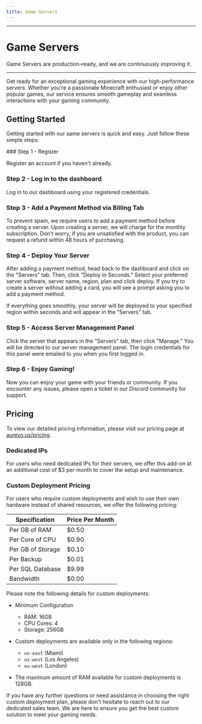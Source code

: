 ```yaml
---
title: Game Servers
---
```



---

# Game Servers

<Callout type='info'>
  Game Servers are production-ready, and we are continuously improving it.
</Callout>

---

Get ready for an exceptional gaming experience with our high-performance
servers. Whether you're a passionate Minecraft enthusiast or enjoy other popular
games, our service ensures smooth gameplay and seamless interactions with your
gaming community.

## Getting Started

Getting started with our same servers is quick and easy. Just follow these
simple steps:

<Steps>
### Step 1 - Register
 
Register an account if you haven't already.

### Step 2 - Log in to the dashboard

Log in to our dashboard using your registered credentials.

### Step 3 - Add a Payment Method via Billing Tab

To prevent spam, we require users to add a payment method before creating a
server. Upon creating a server, we will charge for the monthly subscription.
Don't worry, if you are unsatisfied with the product, you can request a refund
within 48 hours of purchasing.

### Step 4 - Deploy Your Server

After adding a payment method, head back to the dashboard and click on the
"Servers" tab. Then, click "Deploy in Seconds." Select your preferred server
software, server name, region, plan and click deploy. If you try to create a
server without adding a card, you will see a prompt asking you to add a payment
method.

If everything goes smoothly, your server will be deployed to your specified
region within seconds and will appear in the "Servers" tab.

### Step 5 - Access Server Management Panel

Click the server that appears in the "Servers" tab, then click "Manage." You
will be directed to our server management panel. The login credentials for this
panel were emailed to you when you first logged in.

### Step 6 - Enjoy Gaming!

Now you can enjoy your game with your friends or community. If you encounter any
issues, please open a ticket in our Discord community for support.

</Steps>

## Pricing

To view our detailed pricing information, please visit our pricing page at
[aurevo.us/pricing](https://aurevo.us/pricing).

### Dedicated IPs

For users who need dedicated IPs for their servers, we offer this add-on at an
additional cost of $3 per month to cover the setup and maintenance.

### Custom Deployment Pricing

For users who require custom deployments and wish to use their own hardware
instead of shared resources, we offer the following pricing:

| Specification     | Price Per Month |
| ----------------- | --------------- |
| Per GB of RAM     | $0.50           |
| Per Core of CPU   | $0.90           |
| Per GB of Storage | $0.10           |
| Per Backup        | $0.01           |
| Per SQL Database  | $9.99           |
| Bandwidth         | $0.00           |

Please note the following details for custom deployments:

- Minimum Configuration

  - RAM: 16GB
  - CPU Cores: 4
  - Storage: 256GB

- Custom deployments are available only in the following regions:

  - `us-east` (Miami)
  - `us-west` (Los Angeles)
  - `eu-west` (London)

- The maximum amount of RAM available for custom deployments is 128GB.

If you have any further questions or need assistance in choosing the right
custom deployment plan, please don't hesitate to reach out to our dedicated
sales team. We are here to ensure you get the best custom solution to meet your
gaming needs.
